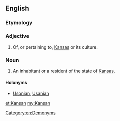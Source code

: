 {{also|kansan}}
==English==

===Etymology===
{{suffix|Kansas|an}}

===Adjective===
{{en-adj|-}}

# Of, or pertaining to, [[Kansas]] or its culture.

===Noun===
{{en-noun}}

# An inhabitant or a resident of the state of [[Kansas]].

====Holonyms====
*[[Usonian]], [[Usanian]]

[[Category:en:Demonyms]]

[[et:Kansan]]
[[my:Kansan]]